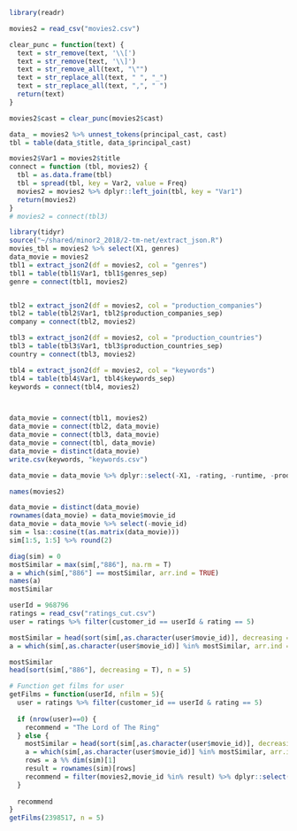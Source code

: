 ```r
library(readr)
```


```r
movies2 = read_csv("movies2.csv")
```
```r
clear_punc = function(text) {
  text = str_remove(text, '\\[')
  text = str_remove(text, '\\]')
  text = str_remove_all(text, "\"")
  text = str_replace_all(text, " ", "_")
  text = str_replace_all(text, ",", " ")
  return(text)
}
```

```r
movies2$cast = clear_punc(movies2$cast)
```

```r
data_ = movies2 %>% unnest_tokens(principal_cast, cast)
tbl = table(data_$title, data_$principal_cast)

```

```r
movies2$Var1 = movies2$title
connect = function (tbl, movies2) {
  tbl = as.data.frame(tbl)
  tbl = spread(tbl, key = Var2, value = Freq)
  movies2 = movies2 %>% dplyr::left_join(tbl, key = "Var1")
  return(movies2)
}
# movies2 = connect(tbl3)
```


```r
library(tidyr)
source("~/shared/minor2_2018/2-tm-net/extract_json.R") 
movies_tbl = movies2 %>% select(X1, genres)
data_movie = movies2
tbl1 = extract_json2(df = movies2, col = "genres")
tbl1 = table(tbl1$Var1, tbl1$genres_sep)
genre = connect(tbl1, movies2)


tbl2 = extract_json2(df = movies2, col = "production_companies")
tbl2 = table(tbl2$Var1, tbl2$production_companies_sep)
company = connect(tbl2, movies2)

tbl3 = extract_json2(df = movies2, col = "production_countries")
tbl3 = table(tbl3$Var1, tbl3$production_countries_sep)
country = connect(tbl3, movies2)

tbl4 = extract_json2(df = movies2, col = "keywords")
tbl4 = table(tbl4$Var1, tbl4$keywords_sep)
keywords = connect(tbl4, movies2)



data_movie = connect(tbl1, movies2)
data_movie = connect(tbl2, data_movie)
data_movie = connect(tbl3, data_movie)
data_movie = connect(tbl, data_movie)
data_movie = distinct(data_movie)
write.csv(keywords, "keywords.csv")
```

```r
data_movie = data_movie %>% dplyr::select(-X1, -rating, -runtime, -production_countries, -Var1, -title, -genres, -movie_year, -keywords, -popularity, -production_companies, -cast)
```
```r
names(movies2)
```
```r
data_movie = distinct(data_movie)
rownames(data_movie) = data_movie$movie_id
data_movie = data_movie %>% select(-movie_id)
sim = lsa::cosine(t(as.matrix(data_movie)))
sim[1:5, 1:5] %>% round(2)

```

```r
diag(sim) = 0
mostSimilar = max(sim[,"886"], na.rm = T)
a = which(sim[,"886"] == mostSimilar, arr.ind = TRUE)
names(a)
mostSimilar
```

```r
userId = 968796
ratings = read_csv("ratings_cut.csv")
user = ratings %>% filter(customer_id == userId & rating == 5)

mostSimilar = head(sort(sim[,as.character(user$movie_id)], decreasing = T), n = 5)
a = which(sim[,as.character(user$movie_id)] %in% mostSimilar, arr.ind = TRUE)

mostSimilar
head(sort(sim[,"886"], decreasing = T), n = 5)
```




```r
# Function get films for user
getFilms = function(userId, nfilm = 5){
  user = ratings %>% filter(customer_id == userId & rating == 5)
  
  if (nrow(user)==0) {
    recommend = "The Lord of The Ring"
  } else {
    mostSimilar = head(sort(sim[,as.character(user$movie_id)], decreasing = T), n = nfilm)
    a = which(sim[,as.character(user$movie_id)] %in% mostSimilar, arr.ind = TRUE)
    rows = a %% dim(sim)[1]
    result = rownames(sim)[rows]
    recommend = filter(movies2,movie_id %in% result) %>% dplyr::select(title)
  }
  
  recommend
}
getFilms(2398517, n = 5)
```